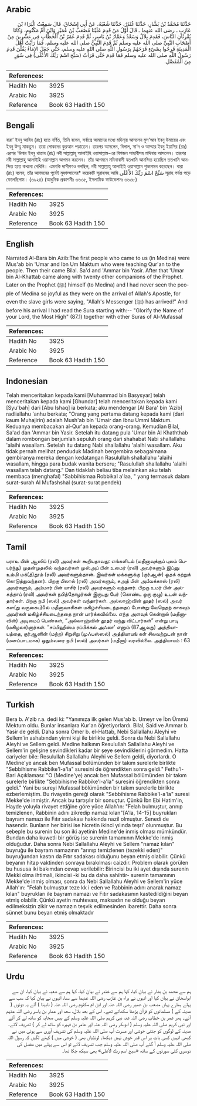 ## Arabic


<div dir="rtl" lang="ar" style={{fontSize:'larger',backgroundColor:'#f8f9fa',padding:20}}>
حَدَّثَنَا مُحَمَّدُ بْنُ بَشَّارٍ، حَدَّثَنَا غُنْدَرٌ، حَدَّثَنَا شُعْبَةُ، عَنْ أَبِي إِسْحَاقَ، قَالَ سَمِعْتُ الْبَرَاءَ بْنَ عَازِبٍ ـ رضى الله عنهما ـ قَالَ أَوَّلُ مَنْ قَدِمَ عَلَيْنَا مُصْعَبُ بْنُ عُمَيْرٍ وَابْنُ أُمِّ مَكْتُومٍ، وَكَانَا يُقْرِئَانِ النَّاسَ، فَقَدِمَ بِلاَلٌ وَسَعْدٌ وَعَمَّارُ بْنُ يَاسِرٍ، ثُمَّ قَدِمَ عُمَرُ بْنُ الْخَطَّابِ فِي عِشْرِينَ مِنْ أَصْحَابِ النَّبِيِّ صلى الله عليه وسلم ثُمَّ قَدِمَ النَّبِيُّ صلى الله عليه وسلم، فَمَا رَأَيْتُ أَهْلَ الْمَدِينَةِ فَرِحُوا بِشَىْءٍ فَرَحَهُمْ بِرَسُولِ اللَّهِ صلى الله عليه وسلم، حَتَّى جَعَلَ الإِمَاءُ يَقُلْنَ قَدِمَ رَسُولُ اللَّهِ صلى الله عليه وسلم فَمَا قَدِمَ حَتَّى قَرَأْتُ ‏(‏سَبِّحِ اسْمَ رَبِّكَ الأَعْلَى‏)‏ فِي سُوَرٍ مِنَ الْمُفَصَّلِ‏.‏
</div>
<div style={{backgroundColor:'#f8f9fa',padding:20, marginBottom: 10}}><table> <thead> <tr> <th>References:</th> <th></th> </tr> </thead> <tbody><tr><td>Hadith No</td><td>3925</td></tr><tr><td>Arabic No</td><td>3925</td></tr><tr><td>Reference</td><td>Book 63 Hadith 150</td></tr></tbody></table></div>

## Bengali


<div dir="ltr" lang="bn" style={{fontSize:'larger',backgroundColor:'#f8f9fa',padding:20}}>
বারা‘ ইবনু আযিব (রাঃ) হতে বর্ণিত, তিনি বলেন, সর্বাগ্রে আমাদের মধ্যে মদিনা্য় আসলেন মুস‘আব ইবনু উমায়ের এবং ইবনু উম্মু মাকতুম। তারা লোকদের কুরআন পড়াতেন। তারপর আসলেন, বিলাল, সা‘দ ও আম্মার ইবনু ইয়াসির (রাঃ) এরপর ‘উমার ইবনু খাত্তাব (রাঃ) নবী সাল্লাল্লাহু আলাইহি ওয়াসাল্লাম-এর বিশজন সাহাবীসহ মদিনায় আসলেন। তারপর নবী সাল্লাল্লাহু আলাইহি ওয়াসাল্লাম আগমন করলেন। তাঁর আগমনে মদিনাবাসী যতখানি আনন্দিত হয়েছিল ততখানি আনন্দিত হতে কখনো দেখিনি। এমনকি দাসীগণও বলছিল, নবী সাল্লাল্লাহু আলাইহি ওয়াসাল্লাম শুভাগমন করেছেন। বারা (রাঃ) বলেন, তাঁর আগমনের পূর্বেই মুফাস্সালের* কয়েকটি সূরাহসহ আমি سَبِّحْ اسْمَ رَبِّكَ الأَعْلَى সূরাহ পর্যন্ত পড়ে ফেলেছিলাম। (৩৯২৪) (আধুনিক প্রকাশনীঃ ৩৬৩৫, ইসলামিক ফাউন্ডেশনঃ ৩৬৩৮)
</div>
<div style={{backgroundColor:'#f8f9fa',padding:20, marginBottom: 10}}><table> <thead> <tr> <th>References:</th> <th></th> </tr> </thead> <tbody><tr><td>Hadith No</td><td>3925</td></tr><tr><td>Arabic No</td><td>3925</td></tr><tr><td>Reference</td><td>Book 63 Hadith 150</td></tr></tbody></table></div>

## English


<div dir="ltr" lang="en" style={{fontSize:'larger',backgroundColor:'#f8f9fa',padding:20}}>
Narrated Al-Bara bin Azib:The first people who came to us (in Medina) were Mus'ab bin 'Umar and Ibn Um Maktum who were teaching Qur'an to the people. Then their came Bilal. Sa'd and 'Ammar bin Yasir. After that 'Umar bin Al-Khattab came along with twenty other companions of the Prophet. Later on the Prophet (ﷺ) himself (to Medina) and I had never seen the people of Medina so joyful as they were on the arrival of Allah's Apostle, for even the slave girls were saying, "Allah's Messenger (ﷺ) has arrived!" And before his arrival I had read the Sura starting with:-- "Glorify the Name of your Lord, the Most High" (87.1) together with other Suras of Al-Mufassal
</div>
<div style={{backgroundColor:'#f8f9fa',padding:20, marginBottom: 10}}><table> <thead> <tr> <th>References:</th> <th></th> </tr> </thead> <tbody><tr><td>Hadith No</td><td>3925</td></tr><tr><td>Arabic No</td><td>3925</td></tr><tr><td>Reference</td><td>Book 63 Hadith 150</td></tr></tbody></table></div>

## Indonesian


<div dir="ltr" lang="id" style={{fontSize:'larger',backgroundColor:'#f8f9fa',padding:20}}>
Telah menceritakan kepada kami [Muhammad bin Basysyar] telah menceritakan kepada kami [Ghundar] telah menceritakan kepada kami [Syu'bah] dari [Abu Ishaq] ia berkata; aku mendengar [Al Bara' bin 'Azib] radliallahu 'anhu berkata; "Orang yang pertama datang kepada kami (dari kaum Muhajirin) adalah Mush'ab bin 'Umair dan Ibnu Ummi Maktum. Keduanya membacakan al-Qur'an kepada orang-orang. Kemudian Bilal, Sa'ad dan 'Ammar bin Yasir. Setelah itu datang pula 'Umar bin Al Khaththab dalam rombongan berjumlah sepuluh orang dari shahabat Nabi shallallahu 'alaihi wasallam. Setelah itu datang Nabi shallallahu 'alaihi wasallam. Aku tidak pernah melihat penduduk Madinah bergembira sebagaimana gembiranya mereka dengan kedatangan Rasulullah shallallahu 'alaihi wasallam, hingga para budak wanita berseru; "Rasulullah shallallahu 'alaihi wasallam telah datang." Dan tidaklah beliau tiba melainkan aku telah membaca (menghafal) "Sabbihismaa Robbikal a'laa, " yang termasuk dalam surat-surah Al Mufashshal (surat-surat pendek)
</div>
<div style={{backgroundColor:'#f8f9fa',padding:20, marginBottom: 10}}><table> <thead> <tr> <th>References:</th> <th></th> </tr> </thead> <tbody><tr><td>Hadith No</td><td>3925</td></tr><tr><td>Arabic No</td><td>3925</td></tr><tr><td>Reference</td><td>Book 63 Hadith 150</td></tr></tbody></table></div>

## Tamil


<div dir="ltr" lang="ta" style={{fontSize:'larger',backgroundColor:'#f8f9fa',padding:20}}>
பராஉ பின் ஆஸிப் (ரலி) அவர்கள் கூறியதாவது: எங்களிடம் (மதீனாவுக்குப் புலம் பெயர்ந்து) முதன்முதலில் வந்தவர்கள் முஸ்அப் பின் உமைர் (ரலி) அவர்களும் இப்னு உம்மி மக்(த்)தூம் (ரலி) அவர்களும்தான். இவர்கள் மக்களுக்கு (குர்ஆன்) ஓதக் கற்றுக் கொடுத்துவந்தனர். பிறகு பிலால் (ரலி) அவர்களும், சஅத் பின் அபீவக்காஸ் (ரலி) அவர்களும், அம்மார் பின் யாசிர் (ரலி) அவர்களும் வந்தனர். பிறகு உமர் பின் அல்கத்தாப் (ரலி) அவர்கள் நபித்தோழர்கள் இருபது பேர் (கொண்ட ஒரு குழு) உடன் வந்தார்கள். பிறகு நபி (ஸல்) அவர்கள் வந்தார்கள். அல்லாஹ்வின் தூதர் (ஸல்) அவர் கள(து வருகைய)ôல் மதீனாவாசிகள் மகிழ்ச்சியடைந்ததைப் போன்று வேறெதற் காகவும் அவர்கள் மகிழ்ச்சியடைந்ததை நான் பார்க்கவில்லை. எந்த அளவுக் கென்றால் (மதீனாவின்) அடிமைப் பெண்கள், “அல்லாஹ்வின் தூதர் வந்து விட்டார்கள்” என்று பாடி (மகிழலா)னார்கள். “சப்பிஹிஸ்ம ரப்பிக்கல் அஃலா' எனும் (87ஆவது) அத்தியாயத்தை, குர்ஆனின் (மற்ற) சிறுசிறு (முஃபஸ்ஸல்) அத்தியாயங் கள் சிலவற்றுடன் நான் (மனப்பாடமாக) ஓதும்வரை நபி (ஸல்) அவர்கள் (மதீனா) வரவில்லை. அத்தியாயம் : 63
</div>
<div style={{backgroundColor:'#f8f9fa',padding:20, marginBottom: 10}}><table> <thead> <tr> <th>References:</th> <th></th> </tr> </thead> <tbody><tr><td>Hadith No</td><td>3925</td></tr><tr><td>Arabic No</td><td>3925</td></tr><tr><td>Reference</td><td>Book 63 Hadith 150</td></tr></tbody></table></div>

## Turkish


<div dir="ltr" lang="tr" style={{fontSize:'larger',backgroundColor:'#f8f9fa',padding:20}}>
Bera b. A'zib r.a. dedi ki: "Yanımıza ilk gelen Mus'ab b. Umeyr ve İbn Ümmü Mektum oldu. Bunlar insanlara Kur'an öğretiyorlardı. Bilal, Said ve Ammar b. Yasir de geldi. Daha sonra Ömer b. el-Hattab, Nebi Sallallahu Aleyhi ve Sellem'in ashabından yirmi kişi ile birlikte geldi. Sonra da Nebi Sallallahu Aleyhi ve Sellem geldi. Medine halkının ResuluIlah Sallallahu Aleyhi ve Sellem'in gelişine sevindikleri kadar bir şeye sevindiklerini görmedim. Hatta cariyeler bile: ResuluIlah Sallallahu Aleyhi ve Sellem geldi, diyorlardı. O Medine'ye ancak ben Mufassal bölümünden bir takım surelerle birlikte "Sebbihisme Rabbike'l-a'la" suresini de öğrendikten sonra geldi." Fethu'l-Bari Açıklaması: "O (Medine'ye) ancak ben Mufassal bölümünden bir takım surelerle birlikte "Sebbihisme Rabbike'l-a'la" suresini öğrendikten sonra geldi." Yani bu sureyi Mufassal bölümünden bir takım surelerle birlikte ezberlemiştim. Bu rivayetin gereği olarak "Sebbihisme Rabbike'l-a'la" suresi Mekke'de inmiştir. Ancak bu tartışılır bir sonuçtur. Çünkü İbn Ebi Hatim'in, Hayde yoluyla rivayet ettiğine göre yüce Allah'ın: "Felah bulmuştur, arınıp temizlenen, Rabbinin adını zikredip namaz kılan"[A'la, 14-15] buyrukları bayram namazı ile Fıtır sadakası hakkında nazil olmuştur. Senedi de hasendir. Bunların her birisi ise hicretin ikinci yılında teşri' olunmuştur. Bu sebeple bu surenin bu son iki ayetinin Medine'de inmiş olması mümkündür. Bundan daha kuwetli bir görüş ise surenin tamamının Mekke'de inmiş olduğudur. Daha sonra Nebi Sallallahu Aleyhi ve Sellem "namaz kılan" buyruğu ile bayram namazının "arınıp temizlenen (tezekki eden)" buyruğundan kastın da Fıtır sadakası olduğunu beyan etmiş olabilir. Çünkü beyanın hitap vaktinden sonraya bırakılması caizdir. Problem olarak görülen bu hususa iki bakımdan cevap verilebilir: Birincisi bu iki ayet dışında surenin Mekki olma ihtimali, ikincisi -ki bu da daha sahihtir- surenin tamamının Mekke'de inmiş olması, sonra da Nebi Sallallahu Aleyhi ve Sellem'in yüce Allah'ın: "Felah bulmuştur teze kk i eden ve Rabbinin adını anarak namaz kılan" buyrukları ile bayram namazı ve Fıtır sadakasının kastedildiğini beyan etmiş olabilir. Çünkü ayetin muhtevası, maksadın ne olduğu beyan edilmeksizin zikir ve namazın teşvik edilmesinden ibarettir. Daha sonra sünnet bunu beyan etmiş olmaktadır
</div>
<div style={{backgroundColor:'#f8f9fa',padding:20, marginBottom: 10}}><table> <thead> <tr> <th>References:</th> <th></th> </tr> </thead> <tbody><tr><td>Hadith No</td><td>3925</td></tr><tr><td>Arabic No</td><td>3925</td></tr><tr><td>Reference</td><td>Book 63 Hadith 150</td></tr></tbody></table></div>

## Urdu


<div dir="rtl" lang="ur" style={{fontSize:'larger',backgroundColor:'#f8f9fa',padding:20}}>
ہم سے محمد بن بشار نے بیان کیا، کہا ہم سے غندر نے بیان کیا، کہا ہم سے شعبہ نے بیان کیا، ان سے ابواسحاق نے بیان کیا اور انہوں نے براء بن عازب رضی اللہ عنہما سے سنا، انہوں نے بیان کیا کہ سب سے پہلے ہمارے یہاں مصعب بن عمیر رضی اللہ عنہ اور ابن ام مکتوم رضی اللہ عنہ ( نابینا ) آئے یہ دونوں ( مدینہ کے ) مسلمانوں کو قرآن پڑھنا سکھاتے تھے۔ اس کے بعد بلال، سعد اور عمار بن یاسر رضی اللہ عنہم آئے۔ پھر عمر بن خطاب رضی اللہ عنہ نبی کریم صلی اللہ علیہ وسلم کے بیس صحابہ کو ساتھ لے کر آئے اور نبی کریم صلی اللہ علیہ وسلم ( ابوبکر رضی اللہ عنہ اور عامر بن فہیرہ کو ساتھ لے کر ) تشریف لائے۔ مدینہ کے لوگوں کو جتنی خوشی اور مسرت آپ صلی اللہ علیہ وسلم کی تشریف آوری سے ہوئی میں نے کبھی انہیں کسی بات پر اس قدر خوش نہیں دیکھا۔ لونڈیاں بھی ( خوشی میں ) کہنے لگیں کہ رسول اللہ صلی اللہ علیہ وسلم آ گئے آپ صلی اللہ علیہ وسلم جب تشریف لائے تو اس سے پہلے میں مفصل کی دوسری کئی سورتوں کے ساتھ «سبح اسم ربك الأعلى‏» بھی سیکھ چکا تھا۔
</div>
<div style={{backgroundColor:'#f8f9fa',padding:20, marginBottom: 10}}><table> <thead> <tr> <th>References:</th> <th></th> </tr> </thead> <tbody><tr><td>Hadith No</td><td>3925</td></tr><tr><td>Arabic No</td><td>3925</td></tr><tr><td>Reference</td><td>Book 63 Hadith 150</td></tr></tbody></table></div>
